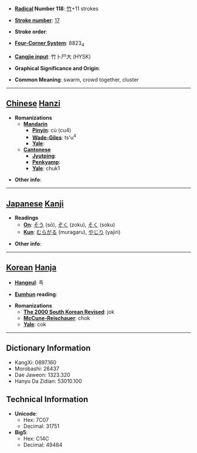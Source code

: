 * '''[[Wiktionary:Chinese radical index| Radical]] Number 118''': [[Wiktionary:Chinese radical index 竹|竹]]+11 strokes

* '''[[Wiktionary:Chinese total strokes index|Stroke number]]''': [[Wiktionary:Chinese total strokes index 17|17]]

* '''Stroke order''': 

* '''[[Wiktionary:Chinese four corner index|Four-Corner System]]''': 8823<sub>4</sub>

* '''[[Wiktionary:Chinese Cangjie index|Cangjie input]]''': 竹卜尸大 (HYSK)

* '''Graphical Significance and Origin''': 

* '''Common Meaning''': swarm, crowd together, cluster

----

== [[Chinese]] [[Hanzi]] ==

* '''Romanizations'''
** '''[[Mandarin]]'''
*** '''[[Pinyin]]''': cù (cu4)
*** '''[[Wade-Giles]]''': ts'u<sup>4</sup>
*** '''[[Yale]]''': 
** '''[[Cantonese]]'''
*** '''[[Jyutping]]''':
*** '''[[Penkyamp]]''': 
*** '''[[Yale]]''': chuk1

* '''Other info''': 

----

== [[Japanese]] [[Kanji]] ==

* '''Readings'''
** '''[[On]]''': [[そう]] (sō), [[ぞく]] (zoku), [[そく]] (soku)
** '''[[Kun]]''': [[むらがる]] (muragaru), [[やじり]] (yajiri)

* '''Other info''':  

----

== [[Korean]] [[Hanja]] ==

* '''[[Hangeul]]''': 족

* '''[[Eumhun]] reading''': 

* '''Romanizations'''
** '''[[The 2000 South Korean Revised Romanization|The 2000 South Korean Revised]]''': jok
** '''[[McCune-Reischauer]]''': chok
** '''[[Yale]]''': cok

----

== Dictionary Information ==

* KangXi: 0897.160
* Morobashi: 26437
* Dae Jaweon: 1323.320
* Hanyu Da Zidian: 53010.100

== Technical Information ==

* '''Unicode''':
** Hex: 7C07
** Decimal: 31751
* '''Big5''':
** Hex: C14C
** Decimal: 49484